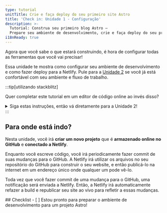```yaml
---
type: tutorial
unitTitle: Crie e faça deploy do seu primeiro site Astro
title: 'Check in: Unidade 1 - Configuração'
description: >-
  Tutorial: Construa seu primeiro blog Astro —
  Prepare seu ambiente de desenvolvimento, crie e faça deploy do seu primeiro site Astro
i18nReady: true
---
```



Agora que você sabe o que estará construindo, é hora de configurar todas as ferramentas que você vai precisar!

Essa unidade te mostra como configurar seu ambiente de desenvolvimento e como fazer deploy para a Netlify. Pule para a [Unidade 2](/pt-br/tutorial/2-pages/) se você já está confortável com seu ambiente e fluxo de trabalho.

:::tip[utilizando stackblitz]

Quer completar este tutorial em um editor de código online ao invés disso?
<details>
<summary>Siga estas instruções, então vá diretamente para a Unidade 2!</summary>

**Configure o StackBlitz**
1. Visite [astro.new](https://astro.new) e clique no botão para abrir o template "Empty Project" no StackBlitz. 

2. Clique em "Sign in" no lado superior direito para entrar com suas credenciais do GitHub.

3. No lado superior esquerdo da janela do editor do StackBlitz, clique em "fork" no template (salvar no painel da sua própria conta).

4. Espere o projeto carregar, e então você irá ver uma visualização ao vivo do template inicial "Empty Project".

**Faça uma Modificação**

No painel de arquivos, você deve ver `src/pages/index.astro`. Clique para abrí-lo, e então siga [Escreva sua primeira linha de Astro](/pt-br/tutorial/1-setup/3/) para modificar esse arquivo.

**Crie um Repositório no GitHub**

1. Clique no botão <kbd>Connect Repository</kbd> no topo da sua lista de arquivos, insira um novo nome para seu repositório, e clique em <kbd>Create repo & push</kbd>. 

2. Quando você tiver chances para dar commit no GitHub, um botão "Commit" irá aparecer no lado superior esquerdo da sua área de trabalho. Clicar nele irá te permitir inserir uma mensagem de commit, e então atualizar seu repositório.

**Faça Deploy do seu Site**

Se você quiser fazer deploy para a Netlify, pule para [Faça deploy do seu site para a web](/pt-br/tutorial/1-setup/5/).
Caso contrário, pule para a [Unidade 2](/pt-br/tutorial/2-pages/) para começar a construir com o Astro!

</details>
:::

## Para onde está indo?

Nesta unidade, você irá **criar um novo projeto** que é **armazenado online no GitHub** e **conectado a Netlify**.

Enquanto você escreve código, você irá periodicamente fazer commit de suas mudanças para o GitHub. A Netlify irá utilizar os arquivos no seu repositório do GitHub para construir o seu website, e então publicá-lo na internet em um endereço único onde qualquer um pode vê-lo.

Toda vez que você fazer commit de uma mudança para o GitHub, uma notificação será enviada a Netlify. Então, a Netlify irá automaticamente refazer a build e republicar seu site ao vivo para refletir a essas mudanças.


<Box icon="check-list">
## Checklist

<Checklist>
- [ ] Estou pronto para preparar o ambiente de desenvolvimento para um projeto Astro!
</Checklist>
</Box>
